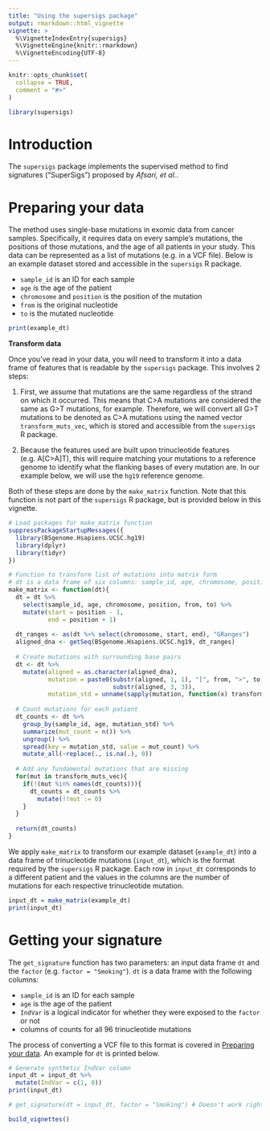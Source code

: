 ```yaml
---
title: "Using the supersigs package"
output: rmarkdown::html_vignette
vignette: >
  %\VignetteIndexEntry{supersigs}
  %\VignetteEngine{knitr::rmarkdown}
  %\VignetteEncoding{UTF-8}
---
```


```r
knitr::opts_chunk$set(
  collapse = TRUE,
  comment = "#>"
)
```

```r
library(supersigs)
```

# Introduction

The `supersigs` package implements the supervised method to find signatures ("SuperSigs") proposed by *Afsari, et al.*. 

# Preparing your data

The method uses single-base mutations in exomic data from cancer samples. Specifically, it requires data on every sample's mutations, the positions of those mutations, and the age of all patients in your study. This data can be represented as a list of mutations (e.g. in a VCF file). Below is an example dataset stored and accessible in the `supersigs` R package.

* `sample_id` is an ID for each sample
* `age` is the age of the patient
* `chromosome` and `position` is the position of the mutation
* `from` is the original nucleotide
* `to` is the mutated nucleotide 

```r
print(example_dt)
```

**Transform data**

Once you've read in your data, you will need to transform it into a data frame of features that is readable by the `supersigs` package. This involves 2 steps:

1. First, we assume that mutations are the same regardless of the strand on which it occurred. This means that C>A mutations are considered the same as G>T mutations, for example. Therefore, we will convert all G>T mutations to be denoted as C>A mutations using the named vector `transform_muts_vec`, which is stored and accessible from the `supersigs` R package.

2. Because the features used are built upon trinucleotide features (e.g. A[C>A]T), this will require matching your mutations to a reference genome to identify what the flanking bases of every mutation are. In our example below, we will use the `hg19` reference genome.

Both of these steps are done by the `make_matrix` function. Note that this function is not part of the `supersigs` R package, but is provided below in this vignette.

```r
# Load packages for make_matrix function
suppressPackageStartupMessages({
  library(BSgenome.Hsapiens.UCSC.hg19)
  library(dplyr)
  library(tidyr)
})
```

```r
# Function to transform list of mutations into matrix form
# dt is a data frame of six columns: sample_id, age, chromosome, position, from, and to
make_matrix <- function(dt){
  dt = dt %>%
    select(sample_id, age, chromosome, position, from, to) %>%
    mutate(start = position - 1,
           end = position + 1)
  
  dt_ranges <- as(dt %>% select(chromosome, start, end), "GRanges")
  aligned_dna <- getSeq(BSgenome.Hsapiens.UCSC.hg19, dt_ranges)
  
  # Create mutations with surrounding base pairs
  dt <- dt %>%
    mutate(aligned = as.character(aligned_dna),
           mutation = paste0(substr(aligned, 1, 1), "[", from, ">", to, "]",
                             substr(aligned, 3, 3)),
           mutation_std = unname(sapply(mutation, function(x) transform_muts_vec[[x]])))
  
  # Count mutations for each patient
  dt_counts <- dt %>%
    group_by(sample_id, age, mutation_std) %>%
    summarize(mut_count = n()) %>%
    ungroup() %>%
    spread(key = mutation_std, value = mut_count) %>%
    mutate_all(~replace(., is.na(.), 0))
  
  # Add any fundamental mutations that are missing
  for(mut in transform_muts_vec){
    if(!(mut %in% names(dt_counts))){
      dt_counts = dt_counts %>%
        mutate(!!mut := 0)
    }
  }
  
  return(dt_counts)
}
```

We apply `make_matrix` to transform our example dataset (`example_dt`) into a data frame of trinucleotide mutations (`input_dt`), which is the format required by the `supersigs` R package. Each row in `input_dt` corresponds to a different patient and the values in the columns are the number of mutations for each respective trinucleotide mutation.

```r
input_dt = make_matrix(example_dt)
print(input_dt)
```

# Getting your signature

The `get_signature` function has two parameters: an input data frame `dt` and the `factor` (e.g. `factor = "Smoking"`). `dt` is a data frame with the following columns:

* `sample_id` is an ID for each sample
* `age` is the age of the patient
* `IndVar` is a logical indicator for whether they were exposed to the `factor` or not
* columns of counts for all 96 trinucleotide mutations

The process of converting a VCF file to this format is covered in [Preparing your data]. An example for `dt` is printed below.

```r
# Generate synthetic IndVar column
input_dt = input_dt %>%
  mutate(IndVar = c(1, 0))
print(input_dt)
```

```r
# get_signature(dt = input_dt, factor = "Smoking") # Doesn't work right now, likely because input_dt has too few samples
```

```r
build_vignettes()
```


